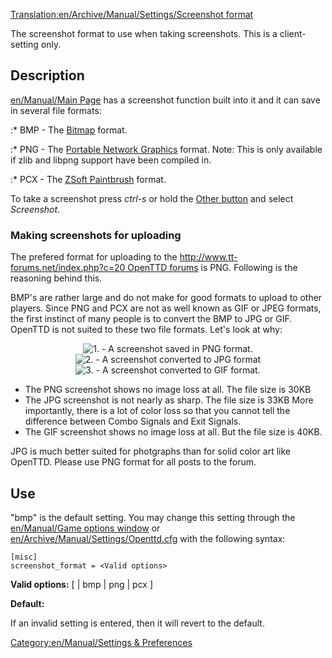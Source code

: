 [[Translation:en/Archive/Manual/Settings/Screenshot format]]
[[Category:en/Manual/Settings & Preferences]]

The screenshot format to use when taking screenshots. This is a client-setting only.

==Description==
[[en/Manual/Main Page]] has a screenshot function built into it and it can save in several file formats:

:* BMP - The [http://en.wikipedia.org/wiki/Bitmap Bitmap] format.
:* PNG - The [http://www.libpng.org/pub/png/ Portable Network Graphics] format.  Note: This is only available if zlib and libpng support have been compiled in.
:* PCX - The [http://en.wikipedia.org/wiki/PCX ZSoft Paintbrush] format.

To take a screenshot press ''ctrl-s'' or hold the [[http://wiki.openttd.org/index.php/Game_interface#Various|Other button]] and select ''Screenshot''.

===Making screenshots for uploading===
The prefered format for uploading to the [[http://www.tt-forums.net/index.php?c=20 OpenTTD forums]] is PNG.  Following is the reasoning behind this.

BMP's are rather large and do not make for good formats to upload to other players.  Since PNG and PCX are not as well known as GIF or JPEG formats, the first instinct of many people is to convert the BMP to JPG or GIF.  OpenTTD is not suited to these two file formats.  Let's look at why:

<center>[[File:en/Manual/Screenshot png.png|center|frame|1. - A screenshot saved in PNG format.]][[File:en/Manual/Screenshot jpg.jpeg|center|frame|2. - A screenshot converted to JPG format]][[File:en/Manual/Screenshot gif.gif|center|frame|3. - A screenshot converted to GIF format.]]</center>

*The PNG screenshot shows no image loss at all.  The file size is 30KB
*The JPG screenshot is not nearly as sharp.  The file size is 33KB  More importantly, there is a lot of color loss so that you cannot tell the difference between Combo Signals and Exit Signals.
*The GIF screenshot shows no image loss at all.  But the file size is 40KB.

JPG is much better suited for photgraphs than for solid color art like OpenTTD.  Please use PNG format for all posts to the forum.

==Use==

"bmp" is the default setting.  You may change this setting through the [[en/Manual/Game options window]] or [[en/Archive/Manual/Settings/Openttd.cfg]] with the following syntax:

<pre>
[misc]
screenshot_format = <Valid options>
</pre>

'''Valid options:''' [ <empty> | bmp | png | pcx ]

'''Default:''' <empty>

If an invalid setting is entered, then it will revert to the default.